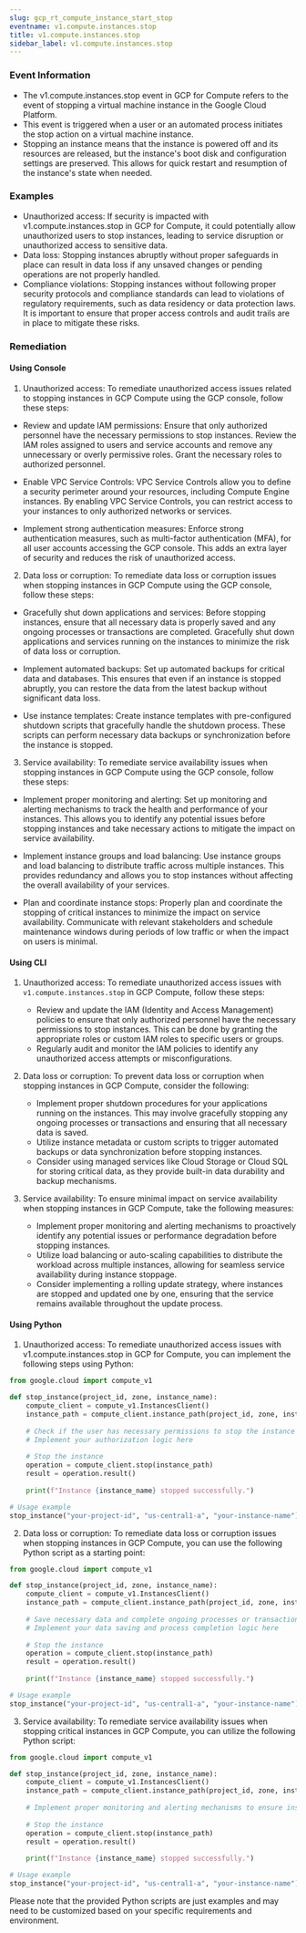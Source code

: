 ```yaml
--- 
slug: gcp_rt_compute_instance_start_stop
eventname: v1.compute.instances.stop
title: v1.compute.instances.stop
sidebar_label: v1.compute.instances.stop
---
```

                       
### Event Information

- The v1.compute.instances.stop event in GCP for Compute refers to the event of stopping a virtual machine instance in the Google Cloud Platform.
- This event is triggered when a user or an automated process initiates the stop action on a virtual machine instance.
- Stopping an instance means that the instance is powered off and its resources are released, but the instance's boot disk and configuration settings are preserved. This allows for quick restart and resumption of the instance's state when needed.


### Examples

- Unauthorized access: If security is impacted with v1.compute.instances.stop in GCP for Compute, it could potentially allow unauthorized users to stop instances, leading to service disruption or unauthorized access to sensitive data.
- Data loss: Stopping instances abruptly without proper safeguards in place can result in data loss if any unsaved changes or pending operations are not properly handled.
- Compliance violations: Stopping instances without following proper security protocols and compliance standards can lead to violations of regulatory requirements, such as data residency or data protection laws. It is important to ensure that proper access controls and audit trails are in place to mitigate these risks.

### Remediation

#### Using Console

1. Unauthorized access: To remediate unauthorized access issues related to stopping instances in GCP Compute using the GCP console, follow these steps:

- Review and update IAM permissions: Ensure that only authorized personnel have the necessary permissions to stop instances. Review the IAM roles assigned to users and service accounts and remove any unnecessary or overly permissive roles. Grant the necessary roles to authorized personnel.

- Enable VPC Service Controls: VPC Service Controls allow you to define a security perimeter around your resources, including Compute Engine instances. By enabling VPC Service Controls, you can restrict access to your instances to only authorized networks or services.

- Implement strong authentication measures: Enforce strong authentication measures, such as multi-factor authentication (MFA), for all user accounts accessing the GCP console. This adds an extra layer of security and reduces the risk of unauthorized access.

2. Data loss or corruption: To remediate data loss or corruption issues when stopping instances in GCP Compute using the GCP console, follow these steps:

- Gracefully shut down applications and services: Before stopping instances, ensure that all necessary data is properly saved and any ongoing processes or transactions are completed. Gracefully shut down applications and services running on the instances to minimize the risk of data loss or corruption.

- Implement automated backups: Set up automated backups for critical data and databases. This ensures that even if an instance is stopped abruptly, you can restore the data from the latest backup without significant data loss.

- Use instance templates: Create instance templates with pre-configured shutdown scripts that gracefully handle the shutdown process. These scripts can perform necessary data backups or synchronization before the instance is stopped.

3. Service availability: To remediate service availability issues when stopping instances in GCP Compute using the GCP console, follow these steps:

- Implement proper monitoring and alerting: Set up monitoring and alerting mechanisms to track the health and performance of your instances. This allows you to identify any potential issues before stopping instances and take necessary actions to mitigate the impact on service availability.

- Implement instance groups and load balancing: Use instance groups and load balancing to distribute traffic across multiple instances. This provides redundancy and allows you to stop instances without affecting the overall availability of your services.

- Plan and coordinate instance stops: Properly plan and coordinate the stopping of critical instances to minimize the impact on service availability. Communicate with relevant stakeholders and schedule maintenance windows during periods of low traffic or when the impact on users is minimal.

#### Using CLI

1. Unauthorized access: To remediate unauthorized access issues with `v1.compute.instances.stop` in GCP Compute, follow these steps:
   - Review and update the IAM (Identity and Access Management) policies to ensure that only authorized personnel have the necessary permissions to stop instances. This can be done by granting the appropriate roles or custom IAM roles to specific users or groups.
   - Regularly audit and monitor the IAM policies to identify any unauthorized access attempts or misconfigurations.

2. Data loss or corruption: To prevent data loss or corruption when stopping instances in GCP Compute, consider the following:
   - Implement proper shutdown procedures for your applications running on the instances. This may involve gracefully stopping any ongoing processes or transactions and ensuring that all necessary data is saved.
   - Utilize instance metadata or custom scripts to trigger automated backups or data synchronization before stopping instances.
   - Consider using managed services like Cloud Storage or Cloud SQL for storing critical data, as they provide built-in data durability and backup mechanisms.

3. Service availability: To ensure minimal impact on service availability when stopping instances in GCP Compute, take the following measures:
   - Implement proper monitoring and alerting mechanisms to proactively identify any potential issues or performance degradation before stopping instances.
   - Utilize load balancing or auto-scaling capabilities to distribute the workload across multiple instances, allowing for seamless service availability during instance stoppage.
   - Consider implementing a rolling update strategy, where instances are stopped and updated one by one, ensuring that the service remains available throughout the update process.

#### Using Python

1. Unauthorized access: To remediate unauthorized access issues with v1.compute.instances.stop in GCP for Compute, you can implement the following steps using Python:

```python
from google.cloud import compute_v1

def stop_instance(project_id, zone, instance_name):
    compute_client = compute_v1.InstancesClient()
    instance_path = compute_client.instance_path(project_id, zone, instance_name)
    
    # Check if the user has necessary permissions to stop the instance
    # Implement your authorization logic here
    
    # Stop the instance
    operation = compute_client.stop(instance_path)
    result = operation.result()
    
    print(f"Instance {instance_name} stopped successfully.")

# Usage example
stop_instance("your-project-id", "us-central1-a", "your-instance-name")
```

2. Data loss or corruption: To remediate data loss or corruption issues when stopping instances in GCP Compute, you can use the following Python script as a starting point:

```python
from google.cloud import compute_v1

def stop_instance(project_id, zone, instance_name):
    compute_client = compute_v1.InstancesClient()
    instance_path = compute_client.instance_path(project_id, zone, instance_name)
    
    # Save necessary data and complete ongoing processes or transactions
    # Implement your data saving and process completion logic here
    
    # Stop the instance
    operation = compute_client.stop(instance_path)
    result = operation.result()
    
    print(f"Instance {instance_name} stopped successfully.")

# Usage example
stop_instance("your-project-id", "us-central1-a", "your-instance-name")
```

3. Service availability: To remediate service availability issues when stopping critical instances in GCP Compute, you can utilize the following Python script:

```python
from google.cloud import compute_v1

def stop_instance(project_id, zone, instance_name):
    compute_client = compute_v1.InstancesClient()
    instance_path = compute_client.instance_path(project_id, zone, instance_name)
    
    # Implement proper monitoring and alerting mechanisms to ensure instances are stopped only when necessary
    
    # Stop the instance
    operation = compute_client.stop(instance_path)
    result = operation.result()
    
    print(f"Instance {instance_name} stopped successfully.")

# Usage example
stop_instance("your-project-id", "us-central1-a", "your-instance-name")
```

Please note that the provided Python scripts are just examples and may need to be customized based on your specific requirements and environment.


 